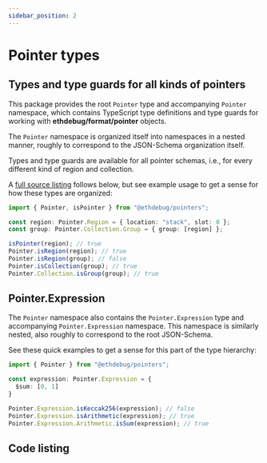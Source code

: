 ```yaml
---
sidebar_position: 2
---
```



# Pointer types

## Types and type guards for all kinds of pointers

This package provides the root `Pointer` type and accompanying `Pointer`
namespace, which contains TypeScript type definitions and type guards for
working with **ethdebug/format/pointer** objects.

The `Pointer` namespace is organized itself into namespaces in a nested manner,
roughly to correspond to the JSON-Schema organization itself.

Types and type guards are available for all pointer schemas, i.e., for every
different kind of region and collection.

A [full source listing](#code-listing) follows below, but see example usage to
get a sense for how these types are organized:

```typescript
import { Pointer, isPointer } from "@ethdebug/pointers";

const region: Pointer.Region = { location: "stack", slot: 0 };
const group: Pointer.Collection.Group = { group: [region] };

isPointer(region); // true
Pointer.isRegion(region); // true
Pointer.isRegion(group); // false
Pointer.isCollection(group); // true
Pointer.Collection.isGroup(group); // true
```

## Pointer.Expression

The `Pointer` namespace also contains the `Pointer.Expression` type and
accompanying `Pointer.Expression` namespace. This namespace is similarly
nested, also roughly to correspond to the root JSON-Schema.

See these quick examples to get a sense for this part of the type hierarchy:

```typescript
import { Pointer } from "@ethdebug/pointers";

const expression: Pointer.Expression = {
  $sum: [0, 1]
}

Pointer.Expression.isKeccak256(expression); // false
Pointer.Expression.isArithmetic(expression); // true
Pointer.Expression.Arithmetic.isSum(expression); // true
```

## Code listing

<CodeListing
  packageName="@ethdebug/pointers"
  sourcePath="src/pointer.ts" />
